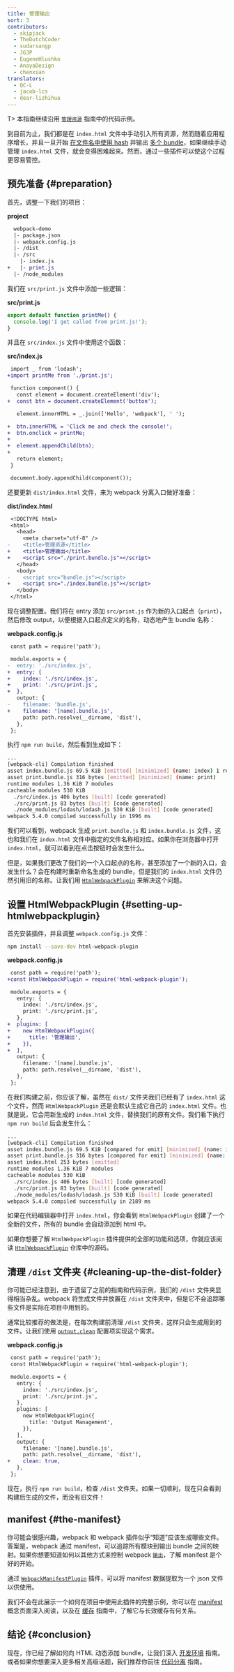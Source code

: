 ```yaml
---
title: 管理输出
sort: 3
contributors:
  - skipjack
  - TheDutchCoder
  - sudarsangp
  - JGJP
  - EugeneHlushko
  - AnayaDesign
  - chenxsan
translators:
  - QC-L
  - jacob-lcs
  - dear-lizhihua
---
```


T> 本指南继续沿用 [`管理资源`](/guides/asset-management) 指南中的代码示例。

到目前为止，我们都是在 `index.html` 文件中手动引入所有资源，然而随着应用程序增长，并且一旦开始 [在文件名中使用 hash](/guides/caching) 并输出 [多个 bundle](/guides/code-splitting)，如果继续手动管理 `index.html` 文件，就会变得困难起来。然而，通过一些插件可以使这个过程更容易管控。

## 预先准备 {#preparation}

首先，调整一下我们的项目：

**project**

```diff
  webpack-demo
  |- package.json
  |- webpack.config.js
  |- /dist
  |- /src
    |- index.js
+   |- print.js
  |- /node_modules
```

我们在 `src/print.js` 文件中添加一些逻辑：

**src/print.js**

```js
export default function printMe() {
  console.log('I get called from print.js!');
}
```

并且在 `src/index.js` 文件中使用这个函数：

**src/index.js**

```diff
 import _ from 'lodash';
+import printMe from './print.js';

 function component() {
   const element = document.createElement('div');
+  const btn = document.createElement('button');

   element.innerHTML = _.join(['Hello', 'webpack'], ' ');

+  btn.innerHTML = 'Click me and check the console!';
+  btn.onclick = printMe;
+
+  element.appendChild(btn);
+
   return element;
 }

 document.body.appendChild(component());
```

还要更新 `dist/index.html` 文件，来为 webpack 分离入口做好准备：

**dist/index.html**

```diff
 <!DOCTYPE html>
 <html>
   <head>
     <meta charset="utf-8" />
-    <title>管理资源</title>
+    <title>管理输出</title>
+    <script src="./print.bundle.js"></script>
   </head>
   <body>
-    <script src="bundle.js"></script>
+    <script src="./index.bundle.js"></script>
   </body>
 </html>
```

现在调整配置。我们将在 entry 添加 `src/print.js` 作为新的入口起点（`print`），然后修改 output，以便根据入口起点定义的名称，动态地产生 bundle 名称：

**webpack.config.js**

```diff
 const path = require('path');

 module.exports = {
-  entry: './src/index.js',
+  entry: {
+    index: './src/index.js',
+    print: './src/print.js',
+  },
   output: {
-    filename: 'bundle.js',
+    filename: '[name].bundle.js',
     path: path.resolve(__dirname, 'dist'),
   },
 };
```

执行 `npm run build`，然后看到生成如下：

```bash
...
[webpack-cli] Compilation finished
asset index.bundle.js 69.5 KiB [emitted] [minimized] (name: index) 1 related asset
asset print.bundle.js 316 bytes [emitted] [minimized] (name: print)
runtime modules 1.36 KiB 7 modules
cacheable modules 530 KiB
  ./src/index.js 406 bytes [built] [code generated]
  ./src/print.js 83 bytes [built] [code generated]
  ./node_modules/lodash/lodash.js 530 KiB [built] [code generated]
webpack 5.4.0 compiled successfully in 1996 ms
```

我们可以看到，webpack 生成 `print.bundle.js` 和 `index.bundle.js` 文件，这也和我们在 `index.html` 文件中指定的文件名称相对应。如果你在浏览器中打开 `index.html`，就可以看到在点击按钮时会发生什么。

但是，如果我们更改了我们的一个入口起点的名称，甚至添加了一个新的入口，会发生什么？会在构建时重新命名生成的 bundle，但是我们的 `index.html` 文件仍然引用旧的名称。让我们用 [`HtmlWebpackPlugin`](/plugins/html-webpack-plugin) 来解决这个问题。

## 设置 HtmlWebpackPlugin {#setting-up-htmlwebpackplugin}

首先安装插件，并且调整 `webpack.config.js` 文件：

```bash
npm install --save-dev html-webpack-plugin
```

**webpack.config.js**

```diff
 const path = require('path');
+const HtmlWebpackPlugin = require('html-webpack-plugin');

 module.exports = {
   entry: {
     index: './src/index.js',
     print: './src/print.js',
   },
+  plugins: [
+    new HtmlWebpackPlugin({
+      title: '管理输出',
+    }),
+  ],
   output: {
     filename: '[name].bundle.js',
     path: path.resolve(__dirname, 'dist'),
   },
 };
```

在我们构建之前，你应该了解，虽然在 `dist/` 文件夹我们已经有了 `index.html` 这个文件，然而 `HtmlWebpackPlugin` 还是会默认生成它自己的 `index.html` 文件。也就是说，它会用新生成的 `index.html` 文件，替换我们的原有文件。我们看下执行 `npm run build` 后会发生什么：

```bash
...
[webpack-cli] Compilation finished
asset index.bundle.js 69.5 KiB [compared for emit] [minimized] (name: index) 1 related asset
asset print.bundle.js 316 bytes [compared for emit] [minimized] (name: print)
asset index.html 253 bytes [emitted]
runtime modules 1.36 KiB 7 modules
cacheable modules 530 KiB
  ./src/index.js 406 bytes [built] [code generated]
  ./src/print.js 83 bytes [built] [code generated]
  ./node_modules/lodash/lodash.js 530 KiB [built] [code generated]
webpack 5.4.0 compiled successfully in 2189 ms
```

如果在代码编辑器中打开 `index.html`，你会看到 `HtmlWebpackPlugin` 创建了一个全新的文件，所有的 bundle 会自动添加到 html 中。

如果你想要了解 `HtmlWebpackPlugin` 插件提供的全部的功能和选项，你就应该阅读 [`HtmlWebpackPlugin`](https://github.com/jantimon/html-webpack-plugin) 仓库中的源码。

## 清理 `/dist` 文件夹 {#cleaning-up-the-dist-folder}

你可能已经注意到，由于遗留了之前的指南和代码示例，我们的 `/dist` 文件夹显得相当杂乱。webpack 将生成文件并放置在 `/dist` 文件夹中，但是它不会追踪哪些文件是实际在项目中用到的。

通常比较推荐的做法是，在每次构建前清理 `/dist` 文件夹，这样只会生成用到的文件。让我们使用 [`output.clean`](/configuration/output/#outputclean) 配置项实现这个需求。

**webpack.config.js**

```diff
 const path = require('path');
 const HtmlWebpackPlugin = require('html-webpack-plugin');

 module.exports = {
   entry: {
     index: './src/index.js',
     print: './src/print.js',
   },
   plugins: [
     new HtmlWebpackPlugin({
       title: 'Output Management',
     }),
   ],
   output: {
     filename: '[name].bundle.js',
     path: path.resolve(__dirname, 'dist'),
+    clean: true,
   },
 };
```

现在，执行 `npm run build`，检查 `/dist` 文件夹。如果一切顺利，现在只会看到构建后生成的文件，而没有旧文件！

## manifest {#the-manifest}

你可能会很感兴趣，webpack 和 webpack 插件似乎“知道”应该生成哪些文件。答案是，webpack 通过 manifest，可以追踪所有模块到输出 bundle 之间的映射。如果你想要知道如何以其他方式来控制 webpack [`输出`](/configuration/output)，了解 manifest 是个好的开始。

通过 [`WebpackManifestPlugin`](https://github.com/shellscape/webpack-manifest-plugin) 插件，可以将 manifest 数据提取为一个 json 文件以供使用。

我们不会在此展示一个如何在项目中使用此插件的完整示例，你可以在 [manifest](/concepts/manifest) 概念页面深入阅读，以及在 [缓存](/guides/caching) 指南中，了解它与长效缓存有何关系。

## 结论 {#conclusion}

现在，你已经了解如何向 HTML 动态添加 bundle，让我们深入 [开发环境](/guides/development) 指南。或者如果你想要深入更多相关高级话题，我们推荐你前往 [代码分离](/guides/code-splitting) 指南。
